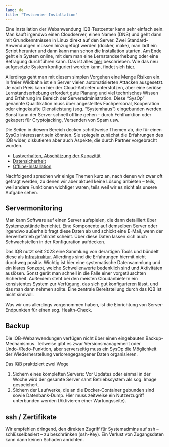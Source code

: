 ```yaml
---
lang: de
title: "Testcenter Installation"
---
```


Eine Installation der Webanwendung IQB-Testcenter kann sehr einfach sein. Man kauft irgendwo einen Cloudserver, einen Namen (DNS) und geht dann mit Grundkenntnissen in Linux direkt auf den Server. Zwei Standard-Anwendungen müssen hinzugefügt werden (docker, make), man lädt ein Script herunter und dann kann man schon die Installation starten. Am Ende geht ein System online, mit dem man eine Lernstandserhebung oder eine Befragung durchführen kann. Das ist alles [hier](https://pages.cms.hu-berlin.de/iqb/testcenter/pages/installation-prod.html) beschrieben. Wie das neu aufgesetzte System konfiguriert werden kann, findet sich
 [hier](configuration.qmd).

Allerdings geht man mit diesem simplen Vorgehen eine Menge Risiken ein. In freier Wildbahn ist ein Server vielen automatisierten Attacken ausgesetzt. Je nach Preis kann hier der Cloud-Anbieter unterstützen, aber eine seriöse Lernstandserhebung erfordert gute Planung und viel technisches Wissen und Erfahrung im Bereich der Serveradministration. Diese "SysOp" genannte Qualifikation muss über angestelltes Fachpersonal, Kooperation oder eingekaufte Dienstleistung (sog. "Systemhaus") eingebunden werden. Sonst kann der Server schnell offline gehen -- durch Fehlfunktion oder gekapert für Cryptojacking, Versenden von Spam usw.

Die Seiten in diesem Bereich decken schrittweise Themen ab, die für einen SysOp interessant sein könnten. Sie spiegeln zunächst die Erfahrungen des IQB wider, diskutieren aber auch Aspekte, die durch Partner vorgebracht wurden.

* [Lastverhalten, Abschätzung der Kapazität](load-test.qmd)
* [Datensicherheit](security.qmd)
* [Offline-Installation](offline.qmd)

Nachfolgend sprechen wir einige Themen kurz an, nach denen wir zwar oft gefragt werden, zu denen wir aber aktuell keine Lösung anbieten -- teils, weil andere Funktionen wichtiger waren, teils weil wir es nicht als unsere Aufgabe sehen.

## Servermonitoring

Man kann Software auf einen Server aufspielen, die dann detailliert über Systemzustände berichtet. Eine Komponente auf demselben Server oder irgendwo außerhalb fragt diese Daten ab und schickt eine E-Mail, wenn der Serverbetrieb gefährdet scheint. Über diese Daten lassen sich auch Schwachstellen in der Konfiguration aufdecken.

Das IQB nutzt seit 2023 eine Sammlung von derartigen Tools und bündelt diese als [Infrastruktur](https://github.com/iqb-berlin/traefik). Allerdings sind die Erfahrungen hiermit nicht durchweg positiv. Wichtig ist hier eine systematische Datensammlung und ein klares Konzept, welche Schwellenwerte bedenklich sind und Aktivitäten auslösen. Sonst gerät man schnell in die Falle einer vorgetäuschten Sicherheit. Außerdem steht bei den meisten Cloudanbietern ein konsistentes System zur Verfügung, das sich gut konfigurieren lässt, und das man dann nehmen sollte. Eine zentrale Bereitstellung durch das IQB ist nicht sinnvoll.

Was wir uns allerdings vorgenommen haben, ist die Einrichtung von Server-Endpunkten für einen sog. Health-Check.

## Backup

Die IQB-Webanwendungen verfügen nicht über einen eingebauten Backup-Mechanismus. Teilweise gibt es zwar Versionsmanagement oder Undo-/Redo-Funktion, aber serverseitig muss ein SysOp die Möglichkeit der Wiederherstellung verlorengegangener Daten organisieren.

Das IQB praktiziert zwei Wege

1. Sichern eines kompletten Servers: Vor Updates oder einmal in der Woche wird der gesamte Server samt Betriebssystem als sog. Image gespeichert.
2. Sichern der Laufwerke, die an die Docker-Container gebunden sind sowie Datenbank-Dump. Hier muss zeitweise ein Nutzerzugriff unterbunden werden (Aktivieren einer Wartungsseite).

## ssh / Zertifikate

Wir empfehlen dringend, den direkten Zugriff für Systemadmins auf ssh -- schlüsselbasiert -- zu beschränken (ssh-Key). Ein Verlust von Zugangsdaten kann dann keinen Schaden anrichten.

